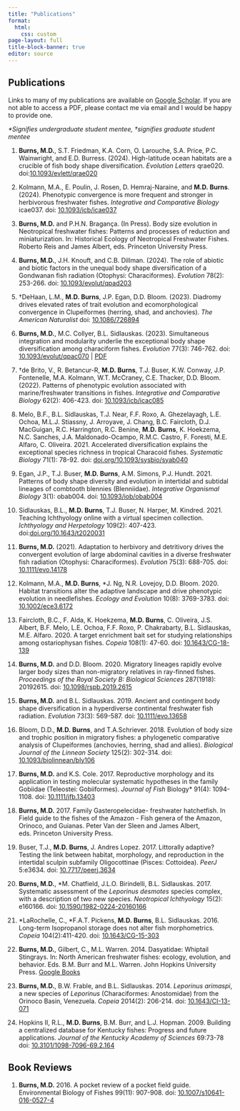 ```yaml
---
title: "Publications"
format:
  html: 
    css: custom
page-layout: full
title-block-banner: true
editor: source
---
```



## Publications

Links to many of my publications are available on [Google Scholar](https://scholar.google.com/citations?user=hd9kXzgAAAAJ&hl=en&oi=ao){target="_blank"}. If you are not able to access a PDF, please contact me via email and I would be happy to provide one.

*\*Signifies undergraduate student mentee, †signifies graduate student mentee*

1. **Burns, M.D.**, S.T. Friedman, K.A. Corn, O. Larouche, S.A. Price, P.C. Wainwright, and E.D. Burress. (2024). High-latitude ocean habitats are a crucible of fish body shape diversification. *Evolution Letters* qrae020. doi:[10.1093/evlett/qrae020](https://doi.org/10.1093/evlett/qrae020){target="_blank"}
	
1. Kolmann, M.A., E. Poulin, J. Rosen, D. Hemraj-Naraine, and **M.D. Burns**. (2024). Phenotypic convergence is more frequent and stronger in herbivorous freshwater fishes. *Integrative and Comparative Biology* icae037. doi: [10.1093/icb/icae037](https://doi.org/10.1093/icb/icae037){target="_blank"}

1. **Burns, M.D.** and P.H.N. Bragança. (In Press). Body size evolution in Neotropical freshwater fishes: Patterns and processes of reduction and miniaturization. In: Historical Ecology of Neotropical Freshwater Fishes. Roberto Reis and James Albert, eds. Princeton University Press.

1. **Burns, M.D.**, J.H. Knouft, and C.B. Dillman. (2024). The role of abiotic and biotic factors in the unequal body shape diversification of a Gondwanan fish radiation (Otophysi: Characiformes). *Evolution* 78(2): 253-266. doi: [10.1093/evolut/qpad203](https://academic.oup.com/evolut/article-abstract/78/2/253/7413144){target="_blank"}

2.  †DeHaan, L.M., **M.D. Burns**, J.P. Egan, D.D. Bloom. (2023). Diadromy drives elevated rates of trait evolution and ecomorphological convergence in Clupeiformes (herring, shad, and anchovies). *The American Naturalist* doi: [10.1086/726894](https://www.journals.uchicago.edu/doi/abs/10.1086/726894?journalCode=an){target="_blank"}

3.  **Burns, M.D.**, M.C. Collyer, B.L. Sidlauskas. (2023). Simultaneous integration and modularity underlie the exceptional body shape diversification among characiform fishes. *Evolution* 77(3): 746-762. doi: [10.1093/evolut/qpac070](https://academic.oup.com/evolut/article/77/3/746/6965879){target="_blank"} |  [PDF](https://par.nsf.gov/servlets/purl/10475421){target="_blank"}

4.  †de Brito, V., R. Betancur-R, **M.D. Burns**, T.J. Buser, K.W. Conway, J.P. Fontenelle, M.A. Kolmann, W.T. McCraney, C.E. Thacker, D.D. Bloom. (2022). Patterns of phenotypic evolution associated with marine/freshwater transitions in fishes. *Integrative and Comparative Biology* 62(2): 406-423. doi: [10.1093/icb/icac085](https://academic.oup.com/icb/article/62/2/406/6604365){target="_blank"}

5.  Melo, B.F., B.L. Sidlauskas, T.J. Near, F.F. Roxo, A. Ghezelayagh, L.E. Ochoa, M.L.J. Stiassny, J. Arroyave, J. Chang, B.C. Faircloth, D.J. MacGuigan, R.C. Harrington, R.C. Benine, **M.D. Burns**, K. Hoekzema, N.C. Sanches, J.A. Maldonado-Ocampo, R.M.C. Castro, F. Foresti, M.E. Alfaro, C. Oliveira. 2021. Accelerated diversification explains the exceptional species richness in tropical Characoid fishes. *Systematic Biology* 71(1): 78-92. doi: [doi.org/10.1093/sysbio/syab040](https://doi.org/10.1093/sysbio/syab040){target="_blank"}

6.  Egan, J.P., T.J. Buser, **M.D. Burns**, A.M. Simons, P.J. Hundt. 2021. Patterns of body shape diversity and evolution in intertidal and subtidal lineages of combtooth blennies (Blenniidae). *Integrative Organismal Biology* 3(1): obab004. doi: [10.1093/iob/obab004](https://doi.org/10.1093/iob/obab004){target="_blank"}

7.  Sidlauskas, B.L., **M.D. Burns**, T.J. Buser, N. Harper, M. Kindred. 2021. Teaching Ichthyology online with a virtual specimen collection. *Ichthyology and Herpetology* 109(2): 407-423. doi:[doi.org/10.1643/t2020031](https://meridian.allenpress.com/copeia/article/109/2/407/465856/Teaching-Ichthyology-Online-with-a-Virtual){target="_blank"}

8.  **Burns, M.D.** (2021). Adaptation to herbivory and detritivory drives the convergent evolution of large abdominal cavities in a diverse freshwater fish radiation (Otophysi: Characiformes). *Evolution* 75(3): 688-705. doi: [10.1111/evo.14178](https://doi.org/10.1111/evo.14178){target="_blank"}

9.  Kolmann, M.A., **M.D. Burns**, \*J. Ng, N.R. Lovejoy, D.D. Bloom. 2020. Habitat transitions alter the adaptive landscape and drive phenotypic evolution in needlefishes. *Ecology and Evolution* 10(8): 3769-3783. doi: [10.1002/ece3.6172](https://doi.org/10.1002/ece3.6172){target="_blank"}

10. Faircloth, B.C., F. Alda, K. Hoekzema, **M.D. Burns**, C. Oliveira, J.S. Albert, B.F. Melo, L.E. Ochoa, F.F. Roxo, P. Chakrabarty, B.L. Sidlauskas, M.E. Alfaro. 2020. A target enrichment bait set for studying relationships among ostariophysan fishes. *Copeia* 108(1): 47-60. doi: [10.1643/CG-18-139](https://doi.org/10.1643/CG-18-139){target="_blank"}

11. **Burns, M.D.** and D.D. Bloom. 2020. Migratory lineages rapidly evolve larger body sizes than non-migratory relatives in ray-finned fishes. *Proceedings of the Royal Society B: Biological Sciences* 287(1918): 20192615. doi: [10.1098/rspb.2019.2615](https://doi.org/10.1098/rspb.2019.2615){target="_blank"}

12. **Burns, M.D.** and B.L. Sidlauskas. 2019. Ancient and contingent body shape diversification in a hyperdiverse continental freshwater fish radiation. *Evolution* 73(3): 569-587. doi: [10.1111/evo.13658](https://doi.org/10.1111/evo.13658){target="_blank"}

13. Bloom, D.D., **M.D. Burns**, and T.A.Schriever. 2018. Evolution of body size and trophic position in migratory fishes: a phylogenetic comparative analysis of Clupeiformes (anchovies, herring, shad and allies). *Biological Journal of the Linnean Society* 125(2): 302-314. doi: [10.1093/biolinnean/bly106](https://doi.org/10.1093/biolinnean/bly106){target="_blank"}

14. **Burns, M.D.** and K.S. Cole. 2017. Reproductive morphology and its application in testing molecular systematic hypotheses in the family Gobiidae (Teleostei: Gobiiformes). *Journal of Fish* Biology\* 91(4): 1094-1108. doi: [10.1111/jfb.13403](https://doi.org/10.1111/jfb.13403){target="_blank"}

15. **Burns, M.D.** 2017. Family Gasteropelecidae- freshwater hatchetfish. In Field guide to the fishes of the Amazon - Fish genera of the Amazon, Orinoco, and Guianas. Peter Van der Sleen and James Albert, eds. Princeton University Press.

16. Buser, T.J., **M.D. Burns**, J. Andres Lopez. 2017. Littorally adaptive? Testing the link between habitat, morphology, and reproduction in the intertidal sculpin subfamily Oligocottinae (Pisces: Cottoidea). *PeerJ* 5:e3634. doi: [10.7717/peerj.3634](https://doi.org/10.7717/peerj.3634){target="_blank"}

17. **Burns, M.D.**, \*M. Chatfield, J.L.O. Birindelli, B.L. Sidlauskas. 2017. Systematic assessment of the *Leporinus desmotes* species complex, with a description of two new species. *Neotropical Ichthyology* 15(2): e160166. doi: [10.1590/1982-0224-20160166](https://doi.org/10.1590/1982-0224-20160166){target="_blank"}

18. \*LaRochelle, C., \*F.A.T. Pickens, **M.D. Burns**, B.L. Sidlauskas. 2016. Long-term Isopropanol storage does not alter fish morphometrics. *Copeia* 104(2):411-420. doi: [10.1643/CG-15-303](https://doi.org/10.1643/CG-15-303){target="_blank"}

19. **Burns, M.D.**, Gilbert, C., M.L. Warren. 2014. Dasyatidae: Whiptail Stingrays. In: North American freshwater fishes: ecology, evolution, and behavior. Eds. B.M. Burr and M.L. Warren. John Hopkins University Press. [Google Books](https://books.google.com/books?hl=en&lr=&id=iUrcAwAAQBAJ&oi=fnd&pg=PA140&dq=info:r8EJu37VVT0J:scholar.google.com&ots=FUe1b4QcfQ&sig=QwnajakurbdChSh6TijIi4VxrOU#v=onepage&q&f=false){target="_blank"}

20. **Burns, M.D.**, B.W. Frable, and B.L. Sidlauskas. 2014. *Leporinus arimaspi*, a new species of *Leporinus* (Characiformes: Anostomidae) from the Orinoco Basin, Venezuela. *Copeia* 2014(2): 206-214. doi: [10.1643/CI-13-071](https://doi.org/10.1643/CI-13-071){target="_blank"}

21. Hopkins II, R.L., **M.D. Burns**, B.M. Burr, and L.J. Hopman. 2009. Building a centralized database for Kentucky fishes: Progress and future applications. *Journal of the Kentucky Academy of Sciences* 69:73-78 doi: [10.3101/1098-7096-69.2.164](https://doi.org/10.3101/1098-7096-69.2.164){target="_blank"}

## Book Reviews

1.  **Burns, M.D.** 2016. A pocket review of a pocket field guide. Environmental Biology of Fishes 99(11): 907-908. doi: [10.1007/s10641-016-0527-4](https://doi.org/10.1007/s10641-016-0527-4){target="_blank"} 
